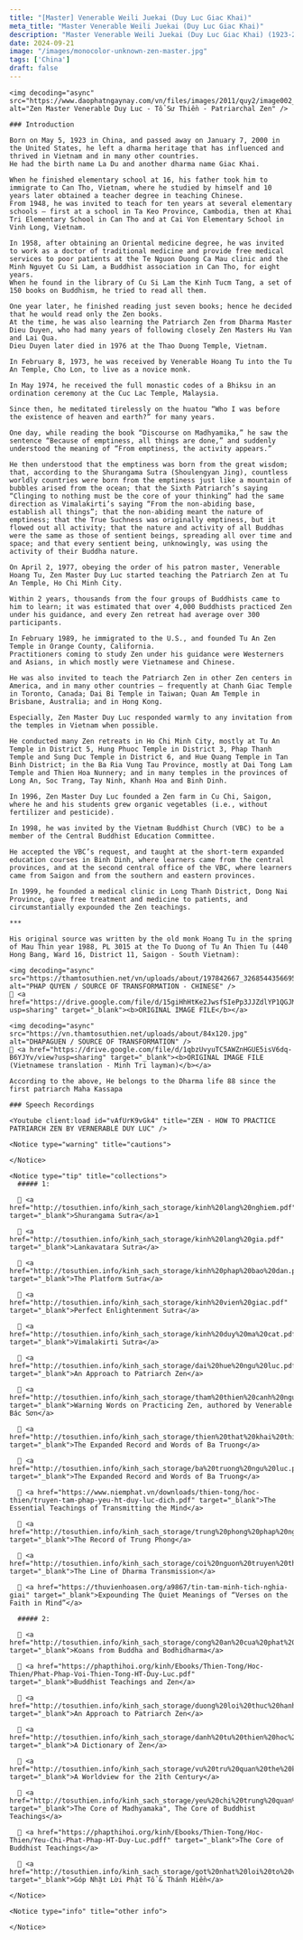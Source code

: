```yaml
---
title: "[Master] Venerable Weili Juekai (Duy Luc Giac Khai)"
meta_title: "Master Venerable Weili Juekai (Duy Luc Giac Khai)"
description: "Master Venerable Weili Juekai (Duy Luc Giac Khai) (1923-2000)"
date: 2024-09-21
image: "/images/monocolor-unknown-zen-master.jpg"
tags: ['China']
draft: false
---
```


<div className="grid xl:grid-cols-8 lg:grid-cols-8 md:grid-cols-2 sm:grid-cols-2 xs:grid-cols-1 gap-8 bg-body dark:bg-darkmode-body">

  <div className="lg:col-span-3 md:col-span-1">

    <img decoding="async" src="https://www.daophatngaynay.com/vn/files/images/2011/quy2/image002_354770893.jpg" alt="Zen Master Venerable Duy Luc - Tổ Sư Thiền - Patriarchal Zen" />

    ### Introduction

    Born on May 5, 1923 in China, and passed away on January 7, 2000 in the United States, he left a dharma heritage that has influenced and thrived in Vietnam and in many other countries.
    He had the birth name La Du and another dharma name Giac Khai.

    When he finished elementary school at 16, his father took him to immigrate to Can Tho, Vietnam, where he studied by himself and 10 years later obtained a teacher degree in teaching Chinese.
    From 1948, he was invited to teach for ten years at several elementary schools – first at a school in Ta Keo Province, Cambodia, then at Khai Tri Elementary School in Can Tho and at Cai Von Elementary School in Vinh Long, Vietnam.

    In 1958, after obtaining an Oriental medicine degree, he was invited to work as a doctor of traditional medicine and provide free medical services to poor patients at the Te Nguon Duong Ca Mau clinic and the Minh Nguyet Cu Si Lam, a Buddhist association in Can Tho, for eight years.
    When he found in the library of Cu Si Lam the Kinh Tucm Tang, a set of 150 books on Buddhism, he tried to read all them.

    One year later, he finished reading just seven books; hence he decided that he would read only the Zen books.
    At the time, he was also learning the Patriarch Zen from Dharma Master Dieu Duyen, who had many years of following closely Zen Masters Hu Van and Lai Qua.
    Dieu Duyen later died in 1976 at the Thao Duong Temple, Vietnam.

    In February 8, 1973, he was received by Venerable Hoang Tu into the Tu An Temple, Cho Lon, to live as a novice monk.

    In May 1974, he received the full monastic codes of a Bhiksu in an ordination ceremony at the Cuc Lac Temple, Malaysia.

    Since then, he meditated tirelessly on the huatou “Who I was before the existence of heaven and earth?” for many years.

    One day, while reading the book “Discourse on Madhyamika,” he saw the sentence “Because of emptiness, all things are done,” and suddenly understood the meaning of “From emptiness, the activity appears.”

    He then understood that the emptiness was born from the great wisdom; that, according to the Shurangama Sutra (Shoulengyan Jing), countless worldly countries were born from the emptiness just like a mountain of bubbles arised from the ocean; that the Sixth Patriarch’s saying “Clinging to nothing must be the core of your thinking” had the same direction as Vimalakirti’s saying “From the non-abiding base, establish all things”; that the non-abiding meant the nature of emptiness; that the True Suchness was originally emptiness, but it flowed out all activity; that the nature and activity of all Buddhas were the same as those of sentient beings, spreading all over time and space; and that every sentient being, unknowingly, was using the activity of their Buddha nature.

    On April 2, 1977, obeying the order of his patron master, Venerable Hoang Tu, Zen Master Duy Luc started teaching the Patriarch Zen at Tu An Temple, Ho Chi Minh City.

    Within 2 years, thousands from the four groups of Buddhists came to him to learn; it was estimated that over 4,000 Buddhists practiced Zen under his guidance, and every Zen retreat had average over 300 participants.

    In February 1989, he immigrated to the U.S., and founded Tu An Zen Temple in Orange County, California.
    Practitioners coming to study Zen under his guidance were Westerners and Asians, in which mostly were Vietnamese and Chinese.

    He was also invited to teach the Patriarch Zen in other Zen centers in America, and in many other countries – frequently at Chanh Giac Temple in Toronto, Canada; Dai Bi Temple in Taiwan; Quan Am Temple in Brisbane, Australia; and in Hong Kong.

    Especially, Zen Master Duy Luc responded warmly to any invitation from the temples in Vietnam when possible.

    He conducted many Zen retreats in Ho Chi Minh City, mostly at Tu An Temple in District 5, Hung Phuoc Temple in District 3, Phap Thanh Temple and Sung Duc Temple in District 6, and Hue Quang Temple in Tan Binh District; in the Ba Ria Vung Tau Province, mostly at Dai Tong Lam Temple and Thien Hoa Nunnery; and in many temples in the provinces of Long An, Soc Trang, Tay Ninh, Khanh Hoa and Binh Dinh.

    In 1996, Zen Master Duy Luc founded a Zen farm in Cu Chi, Saigon, where he and his students grew organic vegetables (i.e., without fertilizer and pesticide).

    In 1998, he was invited by the Vietnam Buddhist Church (VBC) to be a member of the Central Buddhist Education Committee.

    He accepted the VBC’s request, and taught at the short-term expanded education courses in Binh Dinh, where learners came from the central provinces, and at the second central office of the VBC, where learners came from Saigon and from the southern and eastern provinces.

    In 1999, he founded a medical clinic in Long Thanh District, Dong Nai Province, gave free treatment and medicine to patients, and circumstantially expounded the Zen teachings.

    ***

    His original source was written by the old monk Hoang Tu in the spring of Mau Thin year 1988, PL 3015 at the To Duong of Tu An Thien Tu (440 Hong Bang, Ward 16, District 11, Saigon - South Vietnam):

    <img decoding="async" src="https://thamtosuthien.net/vn/uploads/about/197842667_326854435669527_3091179884611608596_n.jpg" alt="PHAP QUYEN / SOURCE OF TRANSFORMATION - CHINESE" />
    🧷 <a href="https://drive.google.com/file/d/15giHhHtKe2JwsfSIePp3JJZdlYP1QGJM/view?usp=sharing" target="_blank"><b>ORIGINAL IMAGE FILE</b></a>

    <img decoding="async" src="https://vn.thamtosuthien.net/uploads/about/84x120.jpg" alt="DHAPAGUEN / SOURCE OF TRANSFORMATION" />
    🧷 <a href="https://drive.google.com/file/d/1qbzUvyuTC5AWZnHGUE5isV6dq-B6YJYv/view?usp=sharing" target="_blank"><b>ORIGINAL IMAGE FILE (Vietnamese translation - Minh Tri layman)</b></a>

    According to the above, He belongs to the Dharma life 88 since the first patriarch Maha Kassapa

  </div>

  <div className="lg:col-span-5 md:col-span-1">

    ### Speech Recordings

    <Youtube client:load id="vAfUrK9vGk4" title="ZEN - HOW TO PRACTICE PATRIARCH ZEN BY VERNERABLE DUY LUC" />

    <Notice type="warning" title="cautions">

    </Notice>

    <Notice type="tip" title="collections">
      ##### 1:

      📖 <a href="http://tosuthien.info/kinh_sach_storage/kinh%20lang%20nghiem.pdf" target="_blank">Shurangama Sutra</a>1

      📖 <a href="http://tosuthien.info/kinh_sach_storage/kinh%20lang%20gia.pdf" target="_blank">Lankavatara Sutra</a>

      📖 <a href="http://tosuthien.info/kinh_sach_storage/kinh%20phap%20bao%20dan.pdf" target="_blank">The Platform Sutra</a>

      📖 <a href="http://tosuthien.info/kinh_sach_storage/kinh%20vien%20giac.pdf" target="_blank">Perfect Enlightenment Sutra</a>

      📖 <a href="http://tosuthien.info/kinh_sach_storage/kinh%20duy%20ma%20cat.pdf" target="_blank">Vimalakirti Sutra</a>

      📖 <a href="http://tosuthien.info/kinh_sach_storage/dai%20hue%20ngu%20luc.pdf" target="_blank">An Approach to Patriarch Zen</a>

      📖 <a href="http://tosuthien.info/kinh_sach_storage/tham%20thien%20canh%20ngu.pdf" target="_blank">Warning Words on Practicing Zen, authored by Venerable Bác Sơn</a>

      📖 <a href="http://tosuthien.info/kinh_sach_storage/thien%20that%20khai%20thi%20luc.pdf" target="_blank">The Expanded Record and Words of Ba Truong</a>

      📖 <a href="http://tosuthien.info/kinh_sach_storage/ba%20truong%20ngu%20luc.pdf" target="_blank">The Expanded Record and Words of Ba Truong</a>

      📖 <a href="https://www.niemphat.vn/downloads/thien-tong/hoc-thien/truyen-tam-phap-yeu-ht-duy-luc-dich.pdf" target="_blank">The Essential Teachings of Transmitting the Mind</a>

      📖 <a href="http://tosuthien.info/kinh_sach_storage/trung%20phong%20phap%20ngu.pdf" target="_blank">The Record of Trung Phong</a>

      📖 <a href="http://tosuthien.info/kinh_sach_storage/coi%20nguon%20truyen%20thua.pdf" target="_blank">The Line of Dharma Transmission</a>

      📖 <a href="https://thuvienhoasen.org/a9867/tin-tam-minh-tich-nghia-giai" target="_blank">Expounding The Quiet Meanings of “Verses on the Faith in Mind”</a>

      ##### 2:

      📖 <a href="http://tosuthien.info/kinh_sach_storage/cong%20an%20cua%20phat%20thich%20ca%20va%20to%20dat%20ma.pdf" target="_blank">Koans from Buddha and Bodhidharma</a>

      📖 <a href="https://phapthihoi.org/kinh/Ebooks/Thien-Tong/Hoc-Thien/Phat-Phap-Voi-Thien-Tong-HT-Duy-Luc.pdf" target="_blank">Buddhist Teachings and Zen</a>

      📖 <a href="http://tosuthien.info/kinh_sach_storage/duong%20loi%20thuc%20hanh%20tham%20to%20su%20thien.pdf" target="_blank">An Approach to Patriarch Zen</a>

      📖 <a href="http://tosuthien.info/kinh_sach_storage/danh%20tu%20thien%20hoc%20chu%20giai.pdf" target="_blank">A Dictionary of Zen</a>

      📖 <a href="http://tosuthien.info/kinh_sach_storage/vu%20tru%20quan%20the%20ky%2021.pdf" target="_blank">A Worldview for the 21th Century</a>

      📖 <a href="http://tosuthien.info/kinh_sach_storage/yeu%20chi%20trung%20quan%20luan.pdf" target="_blank">The Core of Madhyamaka", The Core of Buddhist Teachings</a>

      📖 <a href="https://phapthihoi.org/kinh/Ebooks/Thien-Tong/Hoc-Thien/Yeu-Chi-Phat-Phap-HT-Duy-Luc.pdff" target="_blank">The Core of Buddhist Teachings</a>

      📖 <a href="http://tosuthien.info/kinh_sach_storage/got%20nhat%20loi%20to%20va%20thanh%20hien.pdf" target="_blank">Góp Nhặt Lời Phật Tổ & Thánh Hiền</a>

    </Notice>

    <Notice type="info" title="other info">

    </Notice>

  </div>

</div>
